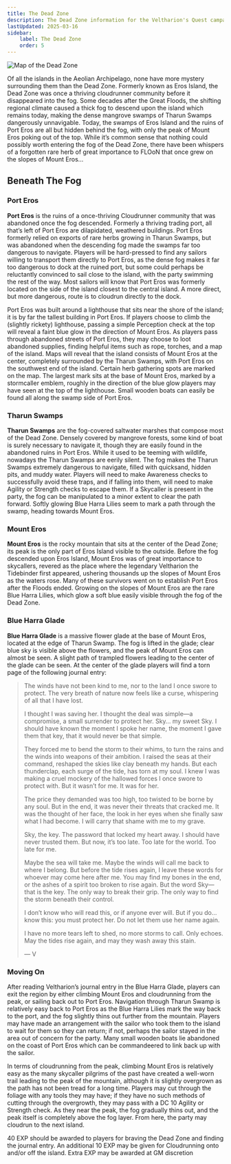 ```yaml
---
title: The Dead Zone
description: The Dead Zone information for the Veltharion's Quest campaign
lastUpdated: 2025-03-16
sidebar:
    label: The Dead Zone
    order: 5
---
```


![Map of the Dead Zone](../../../../assets/archipelago/isleOfDeath.png)

Of all the islands in the Aeolian Archipelago, none have more mystery surrounding them than the Dead Zone. Formerly known as Eros Island, the Dead Zone was once a thriving cloudrunner community before it disappeared into the fog. Some decades after the Great Floods, the shifting regional climate caused a thick fog to descend upon the island which remains today, making the dense mangrove swamps of Tharun Swamps dangerously unnavigable. Today, the swamps of Eros Island and the ruins of Port Eros are all but hidden behind the fog, with only the peak of Mount Eros poking out of the top. While it’s common sense that nothing could possibly worth entering the fog of the Dead Zone, there have been whispers of a forgotten rare herb of great importance to FLOoN that once grew on the slopes of Mount Eros…

## Beneath The Fog

### Port Eros

**Port Eros** is the ruins of a once-thriving Cloudrunner community that was abandoned once the fog descended. Formerly a thriving trading port, all that’s left of Port Eros are dilapidated, weathered buildings. Port Eros formerly relied on exports of rare herbs growing in Tharun Swamps, but was abandoned when the descending fog made the swamps far too dangerous to navigate. Players will be hard-pressed to find any sailors willing to transport them directly to Port Eros, as the dense fog makes it far too dangerous to dock at the ruined port, but some could perhaps be reluctantly convinced to sail close to the island, with the party swimming the rest of the way. Most sailors will know that Port Eros was formerly located on the side of the island closest to the central island. A more direct, but more dangerous, route is to cloudrun directly to the dock.

Port Eros was built around a lighthouse that sits near the shore of the island; it is by far the tallest building in Port Eros. If players choose to climb the (slightly rickety) lighthouse, passing a simple Perception check at the top will reveal a faint blue glow in the direction of Mount Eros. As players pass through abandoned streets of Port Eros, they may choose to loot abandoned supplies, finding helpful items such as rope, torches, and a map of the island. Maps will reveal that the island consists of Mount Eros at the center, completely surrounded by the Tharun Swamps, with Port Eros on the southwest end of the island. Certain herb gathering spots are marked on the map. The largest mark sits at the base of Mount Eros, marked by a stormcaller emblem, roughly in the direction of the blue glow players may have seen at the top of the lighthouse. Small wooden boats can easily be found all along the swamp side of Port Eros.

### Tharun Swamps

**Tharun Swamps** are the fog-covered saltwater marshes that compose most of the Dead Zone. Densely covered by mangrove forests, some kind of boat is surely necessary to navigate it, though they are easily found in the abandoned ruins in Port Eros. While it used to be teeming with wildlife, nowadays the Tharun Swamps are eerily silent. The fog makes the Tharun Swamps extremely dangerous to navigate, filled with quicksand, hidden pits, and muddy water. Players will need to make Awareness checks to successfully avoid these traps, and if falling into them, will need to make Agility or Strength checks to escape them. If a Skycaller is present in the party, the fog can be manipulated to a minor extent to clear the path forward. Softly glowing Blue Harra Lilies seem to mark a path through the swamp, heading towards Mount Eros.

### Mount Eros

**Mount Eros** is the rocky mountain that sits at the center of the Dead Zone; its peak is the only part of Eros Island visible to the outside. Before the fog descended upon Eros Island, Mount Eros was of great importance to skycallers, revered as the place where the legendary Veltharion the Tidebinder first appeared, ushering thousands up the slopes of Mount Eros as the waters rose. Many of these survivors went on to establish Port Eros after the Floods ended. Growing on the slopes of Mount Eros are the rare Blue Harra Lilies, which glow a soft blue easily visible through the fog of the Dead Zone.

### Blue Harra Glade

**Blue Harra Glade** is a massive flower glade at the base of Mount Eros, located at the edge of Tharun Swamp. The fog is lifted in the glade; clear blue sky is visible above the flowers, and the peak of Mount Eros can almost be seen.
A slight path of trampled flowers leading to the center of the glade can be seen.
At the center of the glade players will find a torn page of the following journal entry:

> The winds have not been kind to me, nor to the land I once swore to protect.
> The very breath of nature now feels like a curse, whispering of all that I have lost.
>
> I thought I was saving her. I thought the deal was simple—a compromise, a small surrender to protect her.
> Sky… my sweet Sky. I should have known the moment I spoke her name, the moment I gave them that key, that it would never be that simple.
>
> They forced me to bend the storm to their whims, to turn the rains and the winds into weapons of their ambition.
> I raised the seas at their command, reshaped the skies like clay beneath my hands.
> But each thunderclap, each surge of the tide, has torn at my soul.
> I knew I was making a cruel mockery of the hallowed forces I once swore to protect with. But it wasn’t for me. It was for her.
>
> The price they demanded was too high, too twisted to be borne by any soul.
> But in the end, it was never their threats that cracked me. It was the thought of her face, the look in her eyes when she finally saw what I had become.
> I will carry that shame with me to my grave.
>
> Sky, the key. The password that locked my heart away. I should have never trusted them. But now, it’s too late. Too late for the world. Too late for me.
>
> Maybe the sea will take me. Maybe the winds will call me back to where I belong.
> But before the tide rises again, I leave these words for whoever may come here after me. You may find my bones in the end, or the ashes of a spirit too broken to rise again.
> But the word Sky—that is the key. The only way to break their grip. The only way to find the storm beneath their control.
>
> I don’t know who will read this, or if anyone ever will. But if you do… know
> this: you must protect her. Do not let them use her name again.
>
> I have no more tears left to shed, no more storms to call. Only echoes.
> May the tides rise again, and may they wash away this stain.
>
> — V

### Moving On

After reading Veltharion’s journal entry in the Blue Harra Glade, players can exit the region by either climbing Mount Eros and cloudrunning from the peak, or sailing back out to Port Eros. Navigation through Tharun Swamp is relatively easy back to Port Eros as the Blue Harra Lilies mark the way back to the port, and the fog slightly thins out further from the mountain. Players may have made an arrangement with the sailor who took them to the island to wait for them so they can return; if not, perhaps the sailor stayed in the area out of concern for the party. Many small wooden boats lie abandoned on the coast of Port Eros which can be commandeered to link back up with the sailor.

In terms of cloudrunning from the peak, climbing Mount Eros is relatively easy as the many skycaller pilgrims of the past have created a well-worn trail leading to the peak of the mountain, although it is slightly overgrown as the path has not been tread for a long time. Players may cut through the foliage with any tools they may have; if they have no such methods of cutting through the overgrowth, they may pass with a DC 10 Agility or Strength check. As they near the peak, the fog gradually thins out, and the peak itself is completely above the fog layer. From here, the party may cloudrun to the next island.

40 EXP should be awarded to players for braving the Dead Zone and finding the journal entry. An additional 10 EXP may be given for Cloudrunning onto and/or off the island. Extra EXP may be awarded at GM discretion
